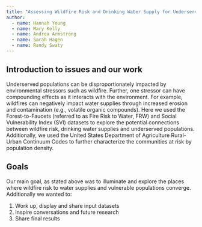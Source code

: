 ```yaml
---
title: "Assessing Wildfire Risk and Drinking Water Supply for Underserved Populations in the U.S."
author:
  - name: Hannah Young
  - name: Mary Kelly
  - name: Andrea Armstrong
  - name: Sarah Hagen
  - name: Randy Swaty
---
```


## Introduction to issues and our work

Underserved populations can be disproportionately impacted by environmental stressors such as wildfire. Further, one stressor can have compounding effects as it interacts with the environment. For example, wildfires can negatively impact water supplies through increased erosion and contamination (e.g., volatile organic compounds). Here we used the Forest-to-Faucets (referred to as Fire Risk to Water, FRW) and Social Vulnerability Index (SVI) datasets to explore the potential connections between wildfire risk, drinking water supplies and underserved populations. Additionally, we used the United States Department of Agriculture Rural-Urban Continuum Codes to further characterize the communities at risk by population density. 


## Goals

Our main goal, as stated above was to illuminate and explore the places where wildfire risk to water supplies and vulnerable populations converge. Additionally we wanted to:


1. Work up, display and share input datasets
2. Inspire conversations and future research
3. Share final results